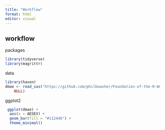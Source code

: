 ```yaml
---
title: "Workflow"
format: html
editor: visual
---
```


## workflow

packages
```r
library(tidyverse)
library(magrittr)
```

data
```r
library(haven)
dmae <- read_sas("https://github.com/philbowsher/Foundation-of-the-R-Workflow-workshop-2019-09-06/raw/master/Examples/data/dmae.sas7bdat", 
    NULL)
```

ggplot2
```r

 ggplot(dmae) +
  aes(x = AESEV) +
  geom_bar(fill = "#112446") +
  theme_minimal()
```

